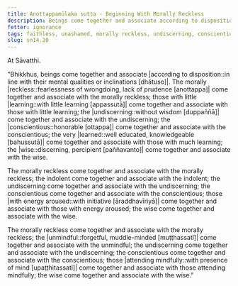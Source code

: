 ```yaml
---
title: Anottappamūlaka sutta - Beginning With Morally Reckless
description: Beings come together and associate according to disposition. The morally reckless come together and associate with the morally reckless; and other pairs of dispositions are mentioned.
fetter: ignorance
tags: faithless, unashamed, morally reckless, undiscerning, conscientious, with fear of wrongdoing, muddle-minded, mindful, aroused energy, very learned, wise, beings, friendship, disposition, mental qualities, sn, sn12-21, sn14
slug: sn14.20
---
```


At Sāvatthi.

"Bhikkhus, beings come together and associate \|according to disposition::in line with their mental qualities or inclinations [dhātuso]|. The morally |reckless::fearlessness of wrongdoing, lack of prudence [anottappa]| come together and associate with the morally reckless; those with little |learning::with little learning [appassutā]| come together and associate with those with little learning; the |undiscerning::without wisdom [duppaññā]| come together and associate with the undiscerning; the |conscientious::honorable [ottappa]| come together and associate with the conscientious; the very |learned::well educated, knowledgeable [bahussutā]| come together and associate with those with much learning; the |wise::discerning, percipient [paññavanto]| come together and associate with the wise.

The morally reckless come together and associate with the morally reckless; the indolent come together and associate with the indolent; the undiscerning come together and associate with the undiscerning; the conscientious come together and associate with the conscientious; those \|with energy aroused::with initiative [āraddhavīriyā]| come together and associate with those with energy aroused; the wise come together and associate with the wise.

The morally reckless come together and associate with the morally reckless; the |unmindful::forgetful, muddle-minded [muṭṭhassatī]| come together and associate with the unmindful; the undiscerning come together and associate with the undiscerning; the conscientious come together and associate with the conscientious; those \|attending mindfully::with presence of mind [upaṭṭhitassatī]| come together and associate with those attending mindfully; the wise come together and associate with the wise."
